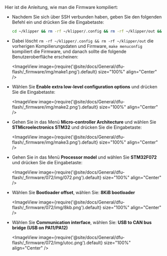 Hier ist die Anleitung, wie man die Firmware kompiliert:
* Nachdem Sie sich über SSH verbunden haben, geben Sie den folgenden Befehl ein und drücken Sie die Eingabetaste:

    ```bash
    cd ~/klipper && rm -rf ~/klipper/.config && rm -rf ~/klipper/out && make menuconfig
    ```

* Dabei löscht `rm -rf ~/klipper/.config && rm -rf ~/klipper/out` die vorherigen Kompilierungsdaten und Firmware, `make menuconfig` kompiliert die Firmware, und danach sollte die folgende Benutzeroberfläche erscheinen:

    <ImageView image={require('@site/docs/General/dfu-flash/_firmware/img/make1.png').default} size="100%" align="Center" />

* Wählen Sie **Enable extra low-level configuration options** und drücken Sie die Eingabetaste:

    <ImageView image={require('@site/docs/General/dfu-flash/_firmware/img/make2.png').default} size="100%" align="Center" />

* Gehen Sie in das Menü **Micro-controller Architecture** und wählen Sie **STMicroelectronics STM32** und drücken Sie die Eingabetaste:

    <ImageView image={require('@site/docs/General/dfu-flash/_firmware/img/make3.png').default} size="100%" align="Center" />

* Gehen Sie in das Menü **Processor model** und wählen Sie **STM32F072** und drücken Sie die Eingabetaste:

    <ImageView image={require('@site/docs/General/dfu-flash/_firmware/072/img/072.png').default} size="100%" align="Center" />

* Wählen Sie **Bootloader offset**, wählen Sie: **8KiB bootloader**

    <ImageView image={require('@site/docs/General/dfu-flash/_firmware/072/img/8kb.png').default} size="100%" align="Center" />

* Wählen Sie **Communication interface**, wählen Sie: **USB to CAN bus bridge (USB on PA11/PA12)**

    <ImageView image={require('@site/docs/General/dfu-flash/_firmware/072/img/utoc.png').default} size="100%" align="Center" />